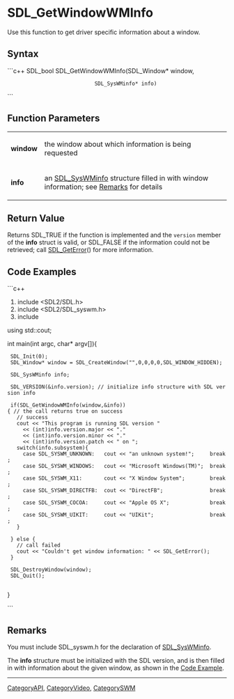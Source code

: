 <!-- pragma section-numbers off -->
<!-- pragma disable-camelcase -->

= SDL_GetWindowWMInfo =
Use this function to get driver specific information about a window.


== Syntax ==
```c++
SDL_bool SDL_GetWindowWMInfo(SDL_Window*    window,
                             SDL_SysWMinfo* info)
```

== Function Parameters ==
{|
|'''window'''
|the window about which information is being requested
|-
|'''info'''
|an [[SDL_SysWMinfo]] structure filled in with window information; see [[#Remarks|Remarks]] for details
|}

== Return Value ==
Returns SDL_TRUE if the function is implemented and the <code>version</code> member of the '''info''' struct is valid, or SDL_FALSE if the information could not be retrieved; call [[SDL_GetError]]() for more information. 

== Code Examples ==
```c++
#include <SDL2/SDL.h>
#include <SDL2/SDL_syswm.h>
#include <iostream>

using std::cout;

int main(int argc, char* argv[]){

  SDL_Init(0);
  SDL_Window* window = SDL_CreateWindow("",0,0,0,0,SDL_WINDOW_HIDDEN);
  
  SDL_SysWMinfo info;
  
  SDL_VERSION(&info.version); // initialize info structure with SDL version info
  
  if(SDL_GetWindowWMInfo(window,&info)){ // the call returns true on success
    // success
    cout << "This program is running SDL version " 
      << (int)info.version.major << "."
      << (int)info.version.minor << "."
      << (int)info.version.patch << " on ";
    switch(info.subsystem){
      case SDL_SYSWM_UNKNOWN:   cout << "an unknown system!";     break;
      case SDL_SYSWM_WINDOWS:   cout << "Microsoft Windows(TM)";  break;
      case SDL_SYSWM_X11:       cout << "X Window System";        break;
      case SDL_SYSWM_DIRECTFB:  cout << "DirectFB";               break;
      case SDL_SYSWM_COCOA:     cout << "Apple OS X";             break;
      case SDL_SYSWM_UIKIT:     cout << "UIKit";                  break;
    }
    
  } else {
    // call failed
    cout << "Couldn't get window information: " << SDL_GetError();
  }
  
  SDL_DestroyWindow(window);
  SDL_Quit();
  
}

```

== Remarks ==
You must include SDL_syswm.h for the declaration of [[SDL_SysWMinfo]].

The '''info''' structure must be initialized with the SDL version, and is then filled in with information about the given window, as shown in the [[#Code Examples|Code Example]].


----
[[CategoryAPI]], [[CategoryVideo]], [[CategorySWM]]

<!-- #Actually from SDL_syswm.h header but listed in both categories for the wiki. -->
